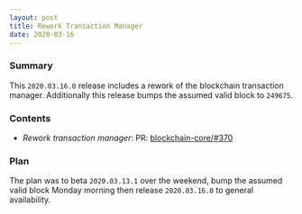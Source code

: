 ```yaml
---
layout: post
title: Rework Transaction Manager
date: 2020-03-16
---
```


### Summary

This `2020.03.16.0` release includes a rework of the blockchain transaction manager. Additionally
this release bumps the assumed valid block to `249675`.

<!--truncate-->

### Contents

- _Rework transaction manager_: PR:
  [blockchain-core/#370](https://github.com/helium/blockchain-core/pull/370)

### Plan

The plan was to beta `2020.03.13.1` over the weekend, bump the assumed valid block Monday morning
then release `2020.03.16.0` to general availability.
